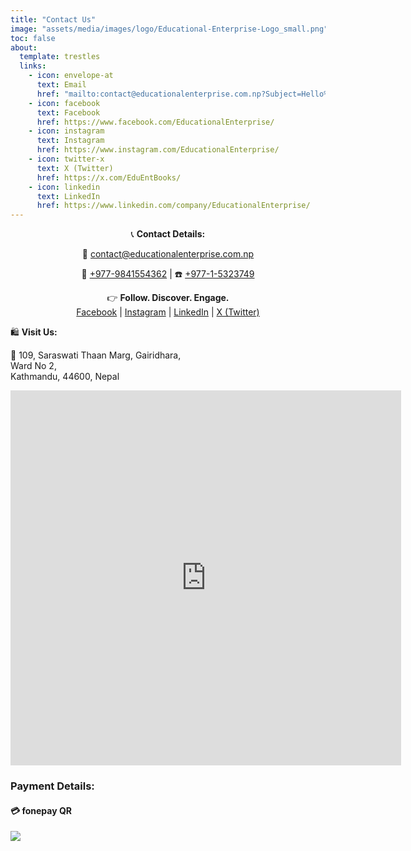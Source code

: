 ```yaml
---
title: "Contact Us"
image: "assets/media/images/logo/Educational-Enterprise-Logo_small.png"
toc: false
about:
  template: trestles
  links:
    - icon: envelope-at
      text: Email
      href: "mailto:contact@educationalenterprise.com.np?Subject=Hello%20from%20Educational%20Enterprise%20Pvt.%20Ltd.%20Website"
    - icon: facebook
      text: Facebook
      href: https://www.facebook.com/EducationalEnterprise/
    - icon: instagram
      text: Instagram
      href: https://www.instagram.com/EducationalEnterprise/
    - icon: twitter-x
      text: X (Twitter)
      href: https://x.com/EduEntBooks/
    - icon: linkedin
      text: LinkedIn
      href: https://www.linkedin.com/company/EducationalEnterprise/
---
```


<p style="text-align:center;">
📞 **Contact Details:**  
</p>

<p style="text-align:center;">
📧 <a href="mailto:contact@educationalenterprise.com.np?Subject=Hello%20from%20Educational%20Enterprise%20Pvt.%20Ltd.%20Website" target="_top">contact@educationalenterprise.com.np</a>
</p>

<p style="text-align:center;">
📱 <a href="tel:+977-9841554362" target="_top">+977-9841554362</a> | ☎️ <a href="tel:+977-1-5323749" target="_top">+977-1-5323749</a>
</p>

<p style="text-align:center;">
👉 **Follow. Discover. Engage.**  
[Facebook](https://facebook.com/EducationalEnterprise) | [Instagram](https://instagram.com/EducationalEnterprise) | [LinkedIn](https://linkedin.com/company/EducationalEnterprise) | [X (Twitter)](https://x.com/EduEntBooks/)
</p>


🛍️ **Visit Us:**

📍 109, Saraswati Thaan Marg, Gairidhara, \
    Ward No 2, \
    Kathmandu, 44600, Nepal


```{=html}
<iframe src="https://www.google.com/maps/embed?pb=!1m18!1m12!1m3!1d3532.4296448735226!2d85.311675415482!3d27.704017832244247!2m3!1f0!2f0!3f0!3m2!1i1024!2i768!4f13.1!3m3!1m2!1s0x39eb19aab5c89df1%3A0xcd7f150ccf1e8044!2sEducational%20Enterprise%20Pvt.%20Ltd!5e0!3m2!1sen!2sus!4v1600604942773!5m2!1sen!2sus" width="625" height="600" frameborder="0" style="border:0;" allowfullscreen aria-hidden="false" tabindex="0">
</iframe>
```

### Payment Details:

#### 💳 fonepay QR

[![](/assets/media/images/educationalenterprise_fonepay_qr.png)](/assets/media/images/educationalenterprise_fonepay_qr.png){fig-alt="Fonepay QR Code - Educational Enterprise." fig-align="center" width=100%}